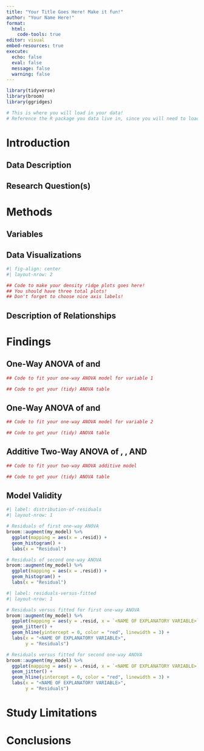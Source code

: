 ```yaml
---
title: "Your Title Goes Here! Make it fun!"
author: "Your Name Here!"
format: 
  html:
    code-tools: true
editor: visual
embed-resources: true
execute: 
  echo: false
  eval: false
  message: false
  warning: false
---
```


```r
library(tidyverse)
library(broom)
library(ggridges)

# This is where you will load in your data! 
# Reference the R package you data live in, since you will need to load that package in!


```

# Introduction

## Data Description

## Research Question(s)

# Methods

## Variables

## Data Visualizations

```r
#| fig-align: center
#| layout-nrow: 2

## Code to make your density ridge plots goes here! 
## You should have three total plots!
## Don't forget to choose nice axis labels!


```

## Description of Relationships

# Findings

## One-Way ANOVA of <RESPONSE VARIABLE> and <EXPLANATORY VARIABLE>

```r
## Code to fit your one-way ANOVA model for variable 1

## Code to get your (tidy) ANOVA table

```

## One-Way ANOVA of <RESPONSE VARIABLE> and <EXPLANATORY VARIABLE>

```r
## Code to fit your one-way ANOVA model for variable 2

## Code to get your (tidy) ANOVA table

```

## Additive Two-Way ANOVA of <RESPONSE VARIABLE>, <EXPLANATORY VARIABLE>, AND <EXPLANATORY VARIABLE>

```r
## Code to fit your two-way ANOVA additive model

## Code to get your (tidy) ANOVA table

```

## Model Validity

```r
#| label: distribution-of-residuals
#| layout-nrow: 1

# Residuals of first one-way ANOVA 
broom::augment(my_model) %>% 
  ggplot(mapping = aes(x = .resid)) +
  geom_histogram() +
  labs(x = "Residual")

# Residuals of second one-way ANOVA 
broom::augment(my_model) %>% 
  ggplot(mapping = aes(x = .resid)) +
  geom_histogram() +
  labs(x = "Residual")
```

```r
#| label: residuals-versus-fitted
#| layout-nrow: 1

# Residuals versus fitted for first one-way ANOVA 
broom::augment(my_model) %>% 
  ggplot(mapping = aes(y = .resid, x = `<NAME OF EXPLANATORY VARIABLE>`)) +
  geom_jitter() + 
  geom_hline(yintercept = 0, color = "red", linewidth = 3) +
  labs(x = "<NAME OF EXPLANATORY VARIABLE>", 
       y = "Residuals")

# Residuals versus fitted for second one-way ANOVA 
broom::augment(my_model) %>% 
  ggplot(mapping = aes(y = .resid, x = `<NAME OF EXPLANATORY VARIABLE>`)) +
  geom_jitter() + 
  geom_hline(yintercept = 0, color = "red", linewidth = 3) +
  labs(x = "<NAME OF EXPLANATORY VARIABLE>", 
       y = "Residuals")
```

# Study Limitations

# Conclusions
